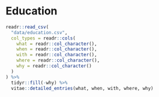 # Education

```r
readr::read_csv(
  "data/education.csv", 
  col_types = readr::cols(
    what = readr::col_character(),
    when = readr::col_character(),
    with = readr::col_character(),
    where = readr::col_character(),
    why = readr::col_character()
  )
) %>% 
  tidyr::fill(-why) %>% 
  vitae::detailed_entries(what, when, with, where, why)
```

